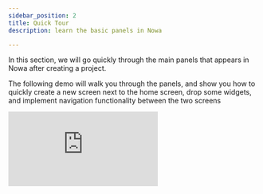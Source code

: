 ```yaml
---
sidebar_position: 2
title: Quick Tour
description: learn the basic panels in Nowa

---
```


In this section, we will go quickly through the main panels that appears in Nowa after creating a project. 

The following demo will walk you through the panels, and show you how to quickly create a new screen next to the home screen, drop some widgets, and implement navigation functionality between the two screens

<div style={{ position: 'relative', paddingBottom: 'calc(56.15079365079365% + 41px)', height: 0, width: '100%' }}>
    <iframe
    src="https://demo.arcade.software/BixpKPSRsMF40y31btrw?embed&embed_mobile=tab&embed_desktop=inline&show_copy_link=true"
    title="Arcade Flow (Sun Feb 16 2025)"
    frameBorder="0"
    loading="lazy"
    allowFullScreen
    allow="clipboard-write"
    style={{ position: 'absolute', top: 0, left: 0, width: '100%', height: '100%', colorScheme: 'light' }}
    />
</div>
  

Now let's talk with slight more details about the panels that you saw in the above demo:

---

## **1. Details Panel**

The **Details Panel** provides information about the currently selected element in your project.

- If you select a **screen, component, or widget**, its properties and settings will appear here.
- If nothing is selected, you will see **board settings**, allowing you to:
    - Change the background color.
    - Toggle the grid display.

---

## **2. Outline Panel**

The **Outline Panel**, located on the left side, shows all the **screens and components** currently on the board.

- **Quick Navigation:** Double-click on any widget or screen to navigate to it instantly.
- **Right-Click Menu:** You can right-click on an element to see options like **Replace, Remove**, and more.

---

## **3. Files Panel**

Nowa follows a **file-based system** similar to a traditional Flutter project. The main files in your project are **Dart files (.dart)**, which are essential building blocks for Flutter apps.

### **File Structure Overview:**

- **lib/** → Contains all the Dart files, including 
	- The **App Theme** and **Global States**.
- **boards/** → Contains **Design Boards**, which are groups of related UI screens:
    - Example: You can create an **Auth Board** that includes **Login, Signup, and Forgot Password** screens, keeping the authentication flow organized.
    - Avoid adding too many screens to a single board to maintain clarity and efficiency.
- **assets/** → Stores all project assets like:
    - **Images, Videos, Audio files, Rive, or Lottie animations**.

---

## **4. Toolbar**

The **Toolbar**, located at the top center, provides essential tools for UI building.

- Use the toolbar to:
    - Add a **new screen** or a pre-built component to the project, like an Audio Player
    - Open the **Widget Picker** to drop widgets or components onto the board.
    - Enter **Play Mode** to test a single screen or the entire app (if you are selecting a screen, the play mode will start from that screen. If nothing is selected, it will start from the Home screen)
    :::tip
    Select the Home screen by selecting the screen then in the details panel choose "Make Home Screen"
    :::

---

## **5. File Preview**

Each file, whether a **screen or component**, can be opened separately in **File Preview Mode** without the board.

This allows you to **focus on a single file** and switch to **code view** to view, write, or modify its Dart code. More on that later.

---

## **6. Circuit**

The **Circuit Panel** is Nowa’s visual logic builder.

- It appears when you open a **function**, such as:
    - **Event functions**, like `OnPressed` (triggered when a button is clicked).
    - **Custom functions**, which you can create and define logic for. You can create functions inside a screen, component, or in a global state. More on that later

We will explore the **Circuit Panel** and other features in more detail in upcoming sections.

---

This concludes the quick tour of Nowa’s main panels. Now that you have an overview of the UI, you're ready to start building your app! 🚀

